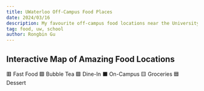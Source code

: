 ```yaml
---
title: UWaterloo Off-Campus Food Places
date: 2024/03/16
description: My favourite off-campus food locations near the University of Waterloo campus.
tag: food, uw, school
author: Rongbin Gu
---
```


## Interactive Map of Amazing Food Locations


<div className="text-center">
    <Callout type="info" emoji="">
        🟥 Fast Food 🟪 Bubble Tea 🟩 Dine-In ⬛ On-Campus 🟨 Groceries 🟦 Dessert
    </Callout>
</div>

<Foodmap />
